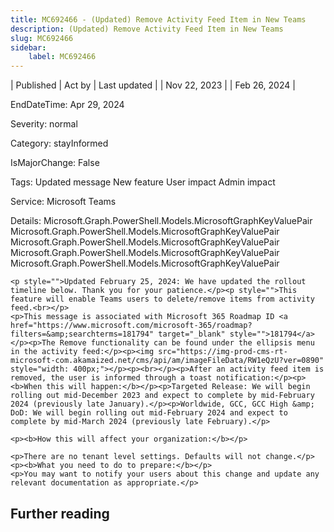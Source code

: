 ```yaml
---
title: MC692466 - (Updated) Remove Activity Feed Item in New Teams
description: (Updated) Remove Activity Feed Item in New Teams
slug: MC692466
sidebar:
    label: MC692466
---
```



| Published | Act by | Last updated |
| Nov 22, 2023 |  | Feb 26, 2024 |

EndDateTime: Apr 29, 2024

Severity: normal

Category: stayInformed

IsMajorChange: False

Tags: Updated message New feature User impact Admin impact

Service: Microsoft Teams

Details: Microsoft.Graph.PowerShell.Models.MicrosoftGraphKeyValuePair Microsoft.Graph.PowerShell.Models.MicrosoftGraphKeyValuePair Microsoft.Graph.PowerShell.Models.MicrosoftGraphKeyValuePair Microsoft.Graph.PowerShell.Models.MicrosoftGraphKeyValuePair Microsoft.Graph.PowerShell.Models.MicrosoftGraphKeyValuePair

```
<p style="">Updated February 25, 2024: We have updated the rollout timeline below. Thank you for your patience.</p><p style="">This feature will enable Teams users to delete/remove items from activity feed.<br></p>
<p>This message is associated with Microsoft 365 Roadmap ID <a href="https://www.microsoft.com/microsoft-365/roadmap?filters=&amp;searchterms=181794" target="_blank" style="">181794</a></p><p>The Remove functionality can be found under the ellipsis menu in the activity feed:</p><p><img src="https://img-prod-cms-rt-microsoft-com.akamaized.net/cms/api/am/imageFileData/RW1eQzU?ver=0890" style="width: 400px;"></p><p><br></p><p>After an activity feed item is removed, the user is informed through a toast notification:</p><p><b>When this will happen:</b></p><p>Targeted Release: We will begin rolling out mid-December 2023 and expect to complete by mid-February 2024 (previously late January).</p><p>Worldwide, GCC, GCC High &amp; DoD: We will begin rolling out mid-February 2024 and expect to complete by mid-March 2024 (previously late February).</p>

<p><b>How this will affect your organization:</b></p>

<p>There are no tenant level settings. Defaults will not change.</p>
<p><b>What you need to do to prepare:</b></p>
<p>You may want to notify your users about this change and update any relevant documentation as appropriate.</p>
```

## Further reading
